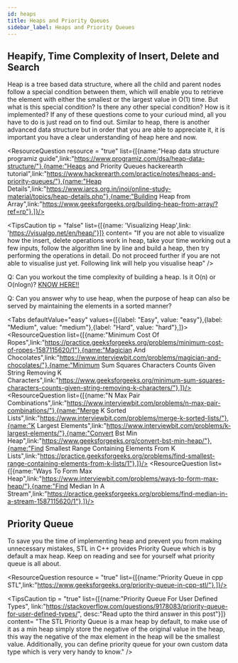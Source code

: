 ```yaml
---
id: heaps
title: Heaps and Priority Queues
sidebar_label: Heaps and Priority Queues
---
```


## Heapify, Time Complexity of Insert, Delete and Search
Heap is a tree based data structure, where all the child and parent nodes follow a special condition between them, which will enable you to retrieve the element with either the smallest or the largest value in O(1) time. But what is this special condition? Is there any other special condition? How is it implemented? If any of these questions come to your curioud mind, all you have to do is just read on to find out. Similar to heap, there is another advanced data structure but in order that you are able to appreciate it, it is important you have a clear understanding of heap here and now.


<ResourceQuestion resource = "true" list={[{name:"Heap data structure programiz guide",link:"https://www.programiz.com/dsa/heap-data-structure/"},{name:"Heaps and Priority Queues hackerearth tutorial",link:"https://www.hackerearth.com/practice/notes/heaps-and-priority-queues/"},{name:"Heap Details",link:"https://www.iarcs.org.in/inoi/online-study-material/topics/heap-details.php"},{name:"Building Heap from Array",link:"https://www.geeksforgeeks.org/building-heap-from-array/?ref=rp"},]}/>

<TipsCaution tip = "false"  list={[{name: 'Visualizing Heap',link: 'https://visualgo.net/en/heap/'}]} content= "If you are not able to visualize how the insert, delete operations work in heap, take your time working out a few inputs, follow the algorithm line by line and build a heap, then try performing the operations in detail. Do not proceed further if you are not able to visualise just yet. Following link will help you visualise heap" />

Q: Can you workout the time complexity of building a heap. Is it O(n) or O(nlogn)? [KNOW HERE!!](https://www.geeksforgeeks.org/time-complexity-of-building-a-heap/)

Q: Can you answer why to use heap, when the purpose of heap can also be served by maintaining the elements in a sorted manner?

<Tabs
	defaultValue="easy"
	values={[{label: "Easy", value: "easy"},{label: "Medium", value: "medium"},{label: "Hard", value: "hard"},]}>
	<TabItem value="easy">
		<ResourceQuestion  list={[{name:"Minimum Cost Of Ropes",link:"https://practice.geeksforgeeks.org/problems/minimum-cost-of-ropes-1587115620/1"},{name:"Magician And Chocolates",link:"https://www.interviewbit.com/problems/magician-and-chocolates/"},{name:"Minimum Sum Squares Characters Counts Given String Removing K Characters",link:"https://www.geeksforgeeks.org/minimum-sum-squares-characters-counts-given-string-removing-k-characters/"},]}/>
	</TabItem>
	<TabItem value="medium">
		<ResourceQuestion  list={[{name:"N Max Pair Combinations",link:"https://www.interviewbit.com/problems/n-max-pair-combinations/"},{name:"Merge K Sorted Lists",link:"https://www.interviewbit.com/problems/merge-k-sorted-lists/"},{name:"K Largest Elements",link:"https://www.interviewbit.com/problems/k-largest-elements/"},{name:"Convert Bst Min Heap",link:"https://www.geeksforgeeks.org/convert-bst-min-heap/"},{name:"Find Smallest Range Containing Elements From K Lists",link:"https://practice.geeksforgeeks.org/problems/find-smallest-range-containing-elements-from-k-lists/1"},]}/>
	</TabItem>
	<TabItem value="hard">
		<ResourceQuestion  list={[{name:"Ways To Form Max Heap",link:"https://www.interviewbit.com/problems/ways-to-form-max-heap/"},{name:"Find Median In A Stream",link:"https://practice.geeksforgeeks.org/problems/find-median-in-a-stream-1587115620/1"},]}/>
	</TabItem>
	
</Tabs>


## Priority Queue
To save you the time of implementing heap and prevent you from making unnecessary mistakes, STL in C++ provides Priority Queue which is by default a max heap. Keep on reading and see for yourself what priority queue is all about.

<TipsCaution tip = "false" content= "The following STL utilities for Priority Queue in C++ is a must know : empty(), size(), push(), pop(), top()." />


<ResourceQuestion resource = "true" list={[{name:"Priority Queue in cpp STL",link:"https://www.geeksforgeeks.org/priority-queue-in-cpp-stl/"},]}/>

<TipsCaution tip = "true" list={[{name:"Priority Queue For User Defined Types", link:"https://stackoverflow.com/questions/9178083/priority-queue-for-user-defined-types/", desc:"Read upto the third answer in this post"}]} content= "The STL Priority Queue is a max heap by default, to make use of it as a min heap simply store the negative of the original value in the heap, this way the negative of the max element in the heap will be the smallest value. Additionally, you can define priority queue for your own custom data type which is very very handy to know." />

